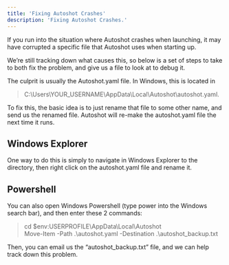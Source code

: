 ```yaml
---
title: 'Fixing Autoshot Crashes'
description: 'Fixing Autoshot Crashes.'
---
```


If you run into the situation where Autoshot crashes when launching, it may have corrupted a specific file that Autoshot uses when starting up.

We’re still tracking down what causes this, so below is a set of steps to take to both fix the problem, and give us a file to look at to debug it.

The culprit is usually the Autoshot.yaml file. In Windows, this is located in 
> C:\Users\YOUR_USERNAME\AppData\Local\Autoshot\autoshot.yaml. 

To fix this, the basic idea is to just rename that file to some other name, and send us the renamed file. Autoshot will re-make the autoshot.yaml file the next time it runs.

## Windows Explorer
One way to do this is simply to navigate in Windows Explorer to the directory, then right click on the autoshot.yaml file and rename it.

## Powershell
You can also open Windows Powershell (type power into the Windows search bar), and then enter these 2 commands:

> cd $env:USERPROFILE\AppData\Local\Autoshot\
> Move-Item -Path .\autoshot.yaml -Destination .\autoshot_backup.txt

Then, you can email us the “autoshot_backup.txt” file, and we can help track down this problem.